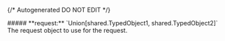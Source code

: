 {/* Autogenerated DO NOT EDIT  */}

<Collapsible>
    ##### **request:** `Union[shared.TypedObject1, shared.TypedObject2]`
    The request object to use for the request.
    <Collapsible.Break/>
    <TypedObjectNullableOneOf/>
</Collapsible>

